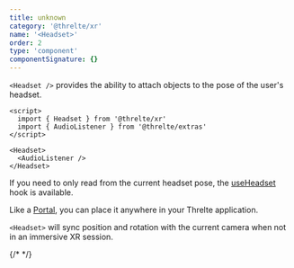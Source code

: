 ```yaml
---
title: unknown
category: '@threlte/xr'
name: '<Headset>'
order: 2
type: 'component'
componentSignature: {}
---
```


`<Headset />` provides the ability to attach objects to the pose of the user's headset.

```svelte
<script>
  import { Headset } from '@threlte/xr'
  import { AudioListener } from '@threlte/extras'
</script>

<Headset>
  <AudioListener />
</Headset>
```

If you need to only read from the current headset pose, the [useHeadset](/docs/reference/xr/use-headset) hook is available.

Like a [Portal](/docs/reference/extras/portal), you can place it anywhere in your Threlte application.

`<Headset>` will sync position and rotation with the current camera when not in an immersive XR session.

{/* <Example path="xr/headset" /> */}

